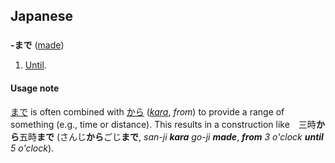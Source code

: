 == Japanese ==
=== {{particle}} ===
'''-まで''' ([[made]])

# [[Until]].

==== Usage note ====
[[まで]] is often combined with [[-から|から]] (''[[kara]]'', ''from'') to provide a range of something (e.g., time or distance).  This results in a construction like　三時'''から'''五時'''まで''' (さんじ'''から'''ごじ'''まで''', ''san-ji '''kara''' go-ji '''made''''', '''''from''' 3 o'clock '''until''' 5 o'clock'').